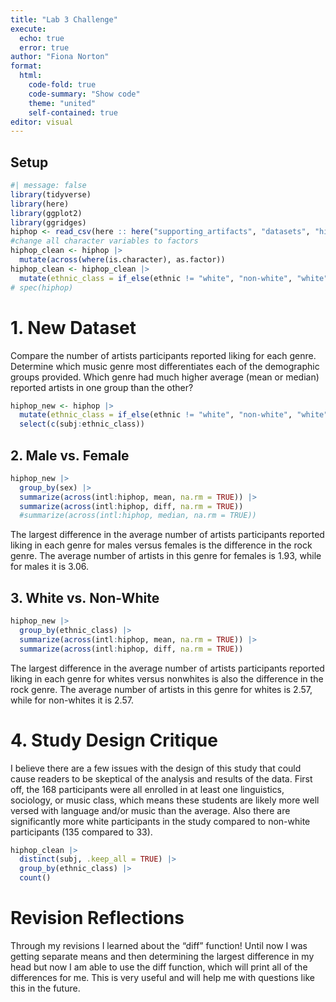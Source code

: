 ```yaml
---
title: "Lab 3 Challenge"
execute:
  echo: true
  error: true 
author: "Fiona Norton"
format: 
  html: 
    code-fold: true
    code-summary: "Show code"
    theme: "united"
    self-contained: true
editor: visual
---
```


## Setup

```r
#| message: false
library(tidyverse)
library(here)
library(ggplot2)
library(ggridges)
hiphop <- read_csv(here :: here("supporting_artifacts", "datasets", "hiphop.csv"))
#change all character variables to factors 
hiphop_clean <- hiphop |> 
  mutate(across(where(is.character), as.factor))
hiphop_clean <- hiphop_clean |> 
  mutate(ethnic_class = if_else(ethnic != "white", "non-white", "white"))
# spec(hiphop)
```

# 1. New Dataset

Compare the number of artists participants reported liking for each genre. Determine which music genre most differentiates each of the demographic groups provided. Which genre had much higher average (mean or median) reported artists in one group than the other?

```r
hiphop_new <- hiphop |> 
  mutate(ethnic_class = if_else(ethnic != "white", "non-white", "white")) |> 
  select(c(subj:ethnic_class))
```

## 2. Male vs. Female

```r
hiphop_new |> 
  group_by(sex) |> 
  summarize(across(intl:hiphop, mean, na.rm = TRUE)) |> 
  summarize(across(intl:hiphop, diff, na.rm = TRUE))
  #summarize(across(intl:hiphop, median, na.rm = TRUE))
```

The largest difference in the average number of artists participants reported liking in each genre for males versus females is the difference in the rock genre. The average number of artists in this genre for females is 1.93, while for males it is 3.06.

## 3. White vs. Non-White

```r
hiphop_new |> 
  group_by(ethnic_class) |> 
  summarize(across(intl:hiphop, mean, na.rm = TRUE)) |>  
  summarize(across(intl:hiphop, diff, na.rm = TRUE))
```

The largest difference in the average number of artists participants reported liking in each genre for whites versus nonwhites is also the difference in the rock genre. The average number of artists in this genre for whites is 2.57, while for non-whites it is 2.57.

# 4. Study Design Critique

I believe there are a few issues with the design of this study that could cause readers to be skeptical of the analysis and results of the data. First off, the 168 participants were all enrolled in at least one linguistics, sociology, or music class, which means these students are likely more well versed with language and/or music than the average. Also there are significantly more white participants in the study compared to non-white participants (135 compared to 33).

```r
hiphop_clean |> 
  distinct(subj, .keep_all = TRUE) |> 
  group_by(ethnic_class) |> 
  count()
```

# Revision Reflections

Through my revisions I learned about the "diff" function! Until now I was getting separate means and then determining the largest difference in my head but now I am able to use the diff function, which will print all of the differences for me. This is very useful and will help me with questions like this in the future.
